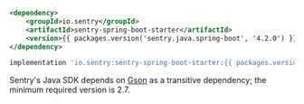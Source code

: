 ```xml {tabTitle:"Maven"}
<dependency>
    <groupId>io.sentry</groupId>
    <artifactId>sentry-spring-boot-starter</artifactId>
    <version>{{ packages.version('sentry.java.spring-boot', '4.2.0') }}</version>
</dependency>
```

```groovy {tabTitle:"Gradle"}
implementation 'io.sentry:sentry-spring-boot-starter:{{ packages.version('sentry.java.spring-boot', '4.2.0') }}'
```

<Note>

Sentry's Java SDK depends on [Gson](https://github.com/google/gson) as a transitive dependency; the minimum required version is 2.7.

</Note>
